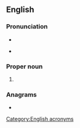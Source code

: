 {{also|fema}}
==English==

===Pronunciation===
* {{IPA|/ˈfimə/|lang=en}}
* {{homophones|femur|lang=en}} {{qualifier|non-rhotic accents}}

===Proper noun===
{{en-proper noun}}

# {{initialism of|{{w|Federal Emergency Management Agency}}|lang=en}}

===Anagrams===
* {{l|en|fame}}

[[Category:English acronyms]]